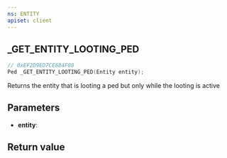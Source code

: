```yaml
---
ns: ENTITY
apiset: client
---
```

## _GET_ENTITY_LOOTING_PED

```c
// 0xEF2D9ED7CE684F08
Ped _GET_ENTITY_LOOTING_PED(Entity entity);
```

Returns the entity that is looting a ped but only while the looting is active

## Parameters
* **entity**:

## Return value